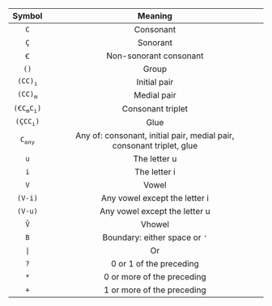 |                    Symbol                  | Meaning                                                                              |
|:------------------------------------------:|:------------------------------------------------------------------------------------:|
|                     `C`                    | Consonant                                                                            |
|                     `Ç`                    | Sonorant                                                                             |
|                     `Ꞓ`                    | Non-sonorant consonant                                                               |
|                     `()`                   | Group                                                                                |
|       <code>(CC)<sub>i</sub></code>        | Initial pair                                                                         |
|       <code>(CC)<sub>m</sub></code>        | Medial pair                                                                          |
| <code>(ꞒC<sub>m</sub>C<sub>i</sub>)</code> | Consonant triplet                                                                    |
|      <code>(ÇCC<sub>i</sub>)</code>        | Glue                                                                                 |
|       <code>C<sub>any</sub></code>         | Any of: consonant, initial&nbsp;pair, medial&nbsp;pair, consonant&nbsp;triplet, glue |
|                     `u`                    | The letter u                                                                         |
|                     `i`                    | The letter i                                                                         |
|                     `V`                    | Vowel                                                                                |
|                   `(V-i)`                  | Any vowel except the letter i                                                        |
|                   `(V-u)`                  | Any vowel except the letter u                                                        |
|                     `V̌`                    | Vhowel                                                                               |
|                     `B`                    | Boundary: either space or `'`                                                        |
|                     `\|`                   | Or                                                                                   |
|                     `?`                    | 0 or 1 of the preceding                                                              |
|                     `*`                    | 0 or more of the preceding                                                           |
|                     `+`                    | 1 or more of the preceding                                                           |
